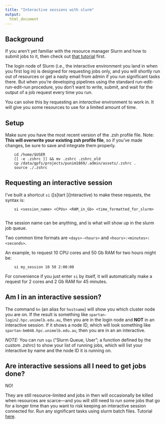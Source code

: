---
title: "Interactive sessions with slurm"
output:
  html_document
---

## Background

If you aren't yet familiar with the resource manager Slurm and how to submit jobs to it, then check out [that tutorial](tutorial_slurm_shellscripts.html) first.

The login node of Slurm (i.e., the interactive environment you land in when you first log in) is designed for requesting jobs only, and you will shortly run out of resources or get a nasty email from admin if you run significant tasks there. But when you're developing pipelines using the standard run-edit-run-edit-run procedure, you don't want to write, submit, and wait for the output of a job request every time you run.

You can solve this by requesting an *interactive* environment to work in. It will give you some resources to use for a limited amount of time.

## Setup

Make sure you have the most recent version of the .zsh profile file. Note: **This will overwrite your existing zsh profile file**, so if you've made changes, be sure to save and integrate them properly.

        cd /home/$USER
        [[ -e .zshrc ]] && mv .zshrc .zshrc_old
        cp /data/gpfs/projects/punim1869/.admin/assets/.zshrc .
        source ./.zshrc

## Requesting an interactive session

I've built a shortcut `si` ([s]tart [i]nteractive) to make these requests, the syntax is:

        si <session_name> <CPUs> <RAM_in_Gb> <time_formatted_for_slurm>
                
The session name can be anything, and is what will show up in the slurm job queue.

Two common time formats are `<days>-<hours>` and `<hours>:<minutes>:<seconds>`.

An example, to request 10 CPU cores and 50 Gb RAM for two hours might be:

        si my_session 10 50 2:00:00

For convenience if you just enter `si` by itself, it will automatically make a request for 2 cores and 2 Gb RAM for 45 minutes.

## Am I in an interactive session?

The command `hn` (an alias for `hostname`) will show you which cluster node you are on. If the result is something like `spartan-login2.hpc.unimelb.edu.au`, then you are in the login node and **NOT** in an interactive session. If it shows a node ID, which will look something like `spartan-bm046.hpc.unimelb.edu.au`, then you are in an an interactive.

*NOTE:* You can run `squ` ("Slurm Queue, User"; a function defined by the custom .zshrc) to show your list of running jobs, which will list your interactive by name and the node ID it is running on.


## Are interactive sessions all I need to get jobs done?

NO!

They are still resource-limited and jobs in then will occasionally be killed when resources are scarce---and you will still need to run some jobs that go for a longer time than you want to risk keeping an interactive session connected for. Run any significant tasks using slurm batch files. Tutorial [here](tutorial_slurm_shellscripts.html).